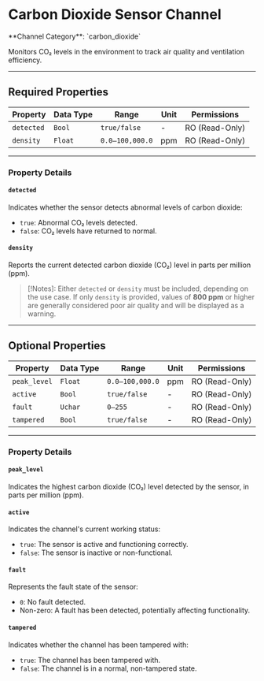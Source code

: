 
# Carbon Dioxide Sensor Channel

<Callout type="info">
	**Channel Category**: `carbon_dioxide`
</Callout>

Monitors CO₂ levels in the environment to track air quality and ventilation efficiency.

---

## Required Properties

| **Property** | **Data Type** | **Range**       | **Unit** | **Permissions** |
|--------------|---------------|-----------------|----------|-----------------|
| `detected`   | `Bool`        | `true/false`    | -        | RO (Read-Only)  |
| `density`    | `Float`       | `0.0–100,000.0` | ppm      | RO (Read-Only)  |

---

### Property Details

#### `detected`

Indicates whether the sensor detects abnormal levels of carbon dioxide:

- `true`: Abnormal CO₂ levels detected.
- `false`: CO₂ levels have returned to normal.

#### `density`

Reports the current detected carbon dioxide (CO₂) level in parts per million (ppm).

> [!Notes]:
Either `detected` or `density` must be included, depending on the use case. If only `density` is provided, values
of **800 ppm** or higher are generally considered poor air quality and will be displayed as a warning.

---

## Optional Properties

| **Property**  | **Data Type** | **Range**       | **Unit** | **Permissions** |
|---------------|---------------|-----------------|----------|-----------------|
| `peak_level`  | `Float`       | `0.0–100,000.0` | ppm      | RO (Read-Only)  |
| `active`      | `Bool`        | `true/false`    | -        | RO (Read-Only)  |
| `fault`       | `Uchar`       | `0–255`         | -        | RO (Read-Only)  |
| `tampered`    | `Bool`        | `true/false`    | -        | RO (Read-Only)  |

---

### Property Details

#### `peak_level`

Indicates the highest carbon dioxide (CO₂) level detected by the sensor, in parts per million (ppm).

#### `active`

Indicates the channel's current working status:

- `true`: The sensor is active and functioning correctly.
- `false`: The sensor is inactive or non-functional.

#### `fault`

Represents the fault state of the sensor:

- `0`: No fault detected.
- Non-zero: A fault has been detected, potentially affecting functionality.

#### `tampered`

Indicates whether the channel has been tampered with:

- `true`: The channel has been tampered with.
- `false`: The channel is in a normal, non-tampered state.
